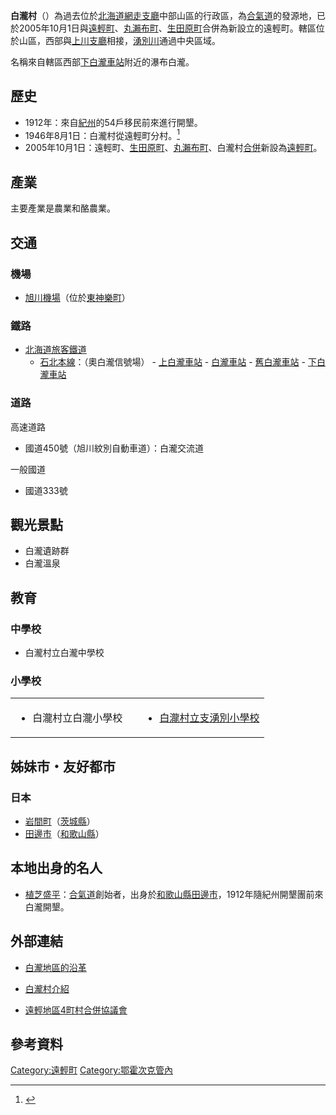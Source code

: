 {{日本町村 (廢除)
| 自治體名=白瀧
| 町村=村
| 町村章=
| 日文原名=白滝村
| 平假名=しらたきむら
| 羅馬字拼音=Shirataki-mura
| 廢除時間=2005年10月1日
| 廢除理由=[[新設合併|新設合併]]
| 廢除時處置=遠輕町、[[丸瀨布町|丸瀨布町]]、[[生田原町|生田原町]]、'''白瀧村'''→[[遠輕町|遠輕町]]
| 現在自治體=遠輕町
| 都道府縣=北海道
| 支廳=網走支廳
| 郡=紋別郡
| 編號=01557-1
| 面積=342.96
| 邊界未定=
| 人口=1,152
| 統計時間=2005年9月30日
| 自治體=[[丸瀨布町|丸瀨布町]]、[[瀧上町|瀧上町]]、[[上川町|上川町]]
| 樹=[[紫杉|紫杉]]
| 花=[[蝦夷紫杜鵑|蝦夷紫杜鵑]]
| 其他象徵物=
| 其他象徵=
| 郵遞區號=099-0111
| 所在地=紋別郡白瀧村字白瀧138-1
| 電話號碼=1584-8-2211
| 外部連結=
| 經度=東經143度11分34.8秒
| 緯度=北緯43度53分9.9秒
| 地圖=
}}
'''白瀧村'''（{{jpn|j=白滝村|kyu=白瀧村|hg=しらたきむら|rm=Shirataki mura|f=y}}）為過去位於[[北海道|北海道]][[網走支廳|網走支廳]]中部山區的行政區，為[[合氣道|合氣道]]的發源地，已於2005年10月1日與[[遠輕町|遠輕町]]、[[丸瀨布町|丸瀨布町]]、[[生田原町|生田原町]]合併為新設立的遠輕町。轄區位於山區，西部與[[上川支廳|上川支廳]]相接，[[湧別川|湧別川]]通過中央區域。

名稱來自轄區西部[[下白瀧車站|下白瀧車站]]附近的瀑布白瀧。

==歷史==
*1912年：來自[[紀州|紀州]]的54戶移民前來進行開墾。
*1946年8月1日：白瀧村從遠輕町分村。<ref>{{Cite web|url=http://homepage1.nifty.com/ishato/tiri/sityoson/01hokkai/01_hokkai21.htm#soya |title=市町村的變遷 - 北海道［道東・道北］ |publisher=ISSIE |accessdate=2008年7月12日 |language=ja |deadurl=yes |archiveurl=https://web.archive.org/web/20091001194212/http://homepage1.nifty.com/ishato/tiri/sityoson/01hokkai/01_hokkai21.htm |archivedate=2009年10月1日 }}</ref>
*2005年10月1日：遠輕町、[[生田原町|生田原町]]、[[丸瀨布町|丸瀨布町]]、白瀧村[[市町村合併|合併]]新設為[[遠輕町|遠輕町]]。

==產業==
主要產業是農業和酪農業。

==交通==
===機場===
*[[旭川機場|旭川機場]]（位於[[東神樂町|東神樂町]]）

===鐵路===
*[[北海道旅客鐵道|北海道旅客鐵道]]
**[[石北本線|石北本線]]：（奧白瀧信號場） - [[上白瀧車站|上白瀧車站]] - [[白瀧車站|白瀧車站]] - [[舊白瀧車站|舊白瀧車站]] - [[下白瀧車站|下白瀧車站]]

===道路===
;高速道路
*國道450號（旭川紋別自動車道）：白瀧交流道
;一般國道
*國道333號

==觀光景點==
*白瀧遺跡群 
*白瀧溫泉 

==教育==
===中學校===
*白瀧村立白瀧中學校

===小學校===

{| width="90%"
|-----
| valign="top" width="50%" |
*白瀧村立白瀧小學校
| valign="top" width="50%" |
*[https://web.archive.org/web/20070427233228/http://www17.ocn.ne.jp/~shisho/ 白瀧村立支湧別小學校]
|}

==姊妹市・友好都市==
===日本===
*[[岩間町|岩間町]]（[[茨城縣|茨城縣]]）
*[[田邊市|田邊市]]（[[和歌山縣|和歌山縣]]）

==本地出身的名人==
*[[植芝盛平|植芝盛平]]：[[合氣道|合氣道]]創始者，出身於[[和歌山縣|和歌山縣]][[田邊市|田邊市]]，1912年隨紀州開墾團前來白瀧開墾。

==外部連結==
*{{Ja icon}}[https://web.archive.org/web/20070929132104/http://engaru.jp/town_introduction/enkaku/sirataki.html 白瀧地區的沿革]
*{{Ja icon}}[https://web.archive.org/web/20050308081841/http://www.fbc.keio.ac.jp/~endoh/hokkaido/abashiri-shicho/shirataki/shirataki.htm 白瀧村介紹]
*{{Ja icon}}[https://web.archive.org/web/20070929131956/http://engaru.jp/gappei/index.html 遠輕地區4町村合併協議會]

==參考資料==
<div style="font-size: 85%">
<references />
</div>

{{網走支廳}}
{{Authority control}}

[[Category:遠輕町|Category:遠輕町]]
[[Category:鄂霍次克管內|Category:鄂霍次克管內]]